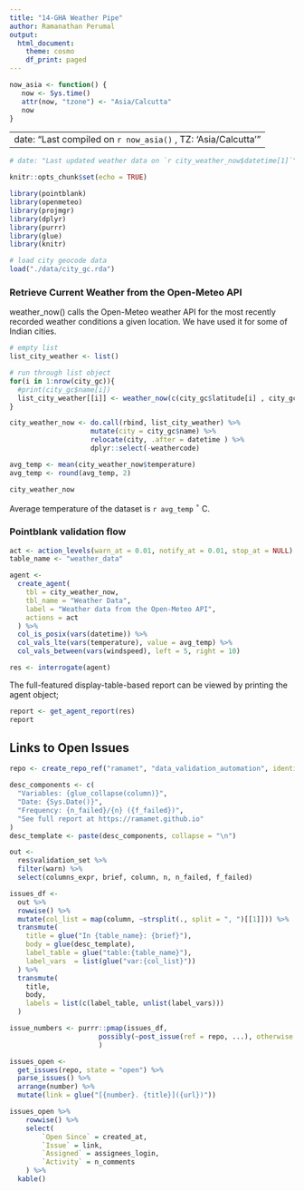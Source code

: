 ```yaml
---
title: "14-GHA Weather Pipe"
author: Ramanathan Perumal
output:
  html_document:
    theme: cosmo
    df_print: paged
---
```



```r
now_asia <- function() {
   now <- Sys.time()
   attr(now, "tzone") <- "Asia/Calcutta"
   now
}
```
---
date: "Last compiled on `r now_asia()` , TZ: 'Asia/Calcutta'"
---


```r

# date: "Last updated weather data on `r city_weather_now$datetime[1]`"

knitr::opts_chunk$set(echo = TRUE)
```

```r
library(pointblank)
library(openmeteo)
library(projmgr)
library(dplyr)
library(purrr)
library(glue)
library(knitr)
```

```r
# load city geocode data
load("./data/city_gc.rda")
```

### Retrieve Current Weather from the Open-Meteo API

weather_now() calls the Open-Meteo weather API for the most recently recorded weather conditions a given location. We have used it for some of Indian cities.

```r
# empty list
list_city_weather <- list()

# run through list object
for(i in 1:nrow(city_gc)){
  #print(city_gc$name[i])
  list_city_weather[[i]] <- weather_now(c(city_gc$latitude[i] , city_gc$longitude[i] ), timezone = city_gc$timezone[i])
}

city_weather_now <- do.call(rbind, list_city_weather) %>%
                    mutate(city = city_gc$name) %>%
                    relocate(city, .after = datetime ) %>%
                    dplyr::select(-weathercode)

```
```r
avg_temp <- mean(city_weather_now$temperature) 
avg_temp <- round(avg_temp, 2)
```

```r
city_weather_now
```

Average temperature of the dataset is `r avg_temp` $^\circ$ C.



### Pointblank validation flow

```r
act <- action_levels(warn_at = 0.01, notify_at = 0.01, stop_at = NULL)
table_name <- "weather_data"

agent <- 
  create_agent(
    tbl = city_weather_now,
    tbl_name = "Weather Data",
    label = "Weather data from the Open-Meteo API",
    actions = act
  ) %>%
  col_is_posix(vars(datetime)) %>%
  col_vals_lte(vars(temperature), value = avg_temp) %>%
  col_vals_between(vars(windspeed), left = 5, right = 10)

res <- interrogate(agent)

```

The full-featured display-table-based report can be viewed by printing the agent object;

```r
report <- get_agent_report(res)
report
```


## Links to Open Issues

```r
repo <- create_repo_ref("ramamet", "data_validation_automation", identifier = "GITHUB_PAT")

desc_components <- c(
  "Variables: {glue_collapse(column)}",
  "Date: {Sys.Date()}",
  "Frequency: {n_failed}/{n} ({f_failed})",
  "See full report at https://ramamet.github.io"
)
desc_template <- paste(desc_components, collapse = "\n")

out <- 
  res$validation_set %>%
  filter(warn) %>%
  select(columns_expr, brief, column, n, n_failed, f_failed) 

issues_df <-
  out %>%
  rowwise() %>%
  mutate(col_list = map(column, ~strsplit(., split = ", ")[[1]])) %>%
  transmute(
    title = glue("In {table_name}: {brief}"),
    body = glue(desc_template),
    label_table = glue("table:{table_name}"),
    label_vars  = list(glue("var:{col_list}"))
  ) %>%
  transmute(
    title,
    body,
    labels = list(c(label_table, unlist(label_vars)))
  )

issue_numbers <- purrr::pmap(issues_df, 
                      possibly(~post_issue(ref = repo, ...), otherwise = "")
                      )

```

```r
issues_open <- 
  get_issues(repo, state = "open") %>%
  parse_issues() %>%
  arrange(number) %>%
  mutate(link = glue("[{number}. {title}]({url})"))

issues_open %>%
    rowwise() %>%
    select(
        `Open Since` = created_at,
        `Issue` = link,
        `Assigned` = assignees_login,
        `Activity` = n_comments
    ) %>%
  kable()
```